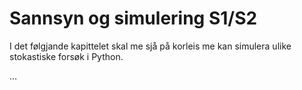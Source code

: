 # Sannsyn og simulering S1/S2

I det følgjande kapittelet skal me sjå på korleis me kan simulera ulike stokastiske forsøk i Python.

...
